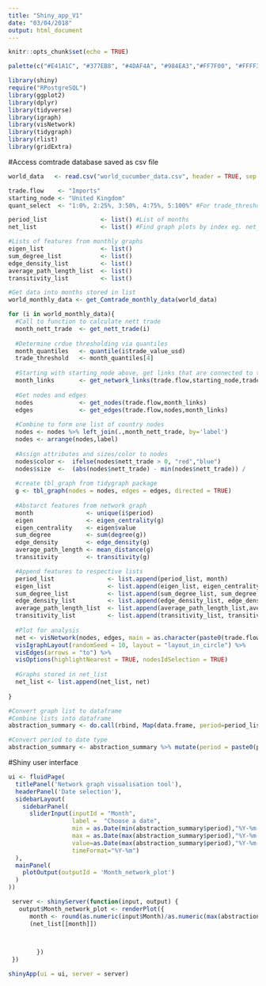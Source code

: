 ```yaml
---
title: "Shiny_app_V1"
date: "03/04/2018"
output: html_document
---
```


```r
knitr::opts_chunk$set(echo = TRUE)
```

```r
palette(c("#E41A1C", "#377EB8", "#4DAF4A", "#984EA3","#FF7F00", "#FFFF33", "#A65628", "#F781BF", "#999999"))

library(shiny)
require("RPostgreSQL")
library(ggplot2)
library(dplyr)
library(tidyverse)
library(igraph)
library(visNetwork)
library(tidygraph)
library(rlist)
library(gridExtra)
```

#Access comtrade database saved as csv file
```r
world_data   <- read.csv("world_cucumber_data.csv", header = TRUE, sep = ",")
```

```r
trade.flow    <- "Imports"
starting_node <- "United Kingdom"
quant_select  <- "1:0%, 2:25%, 3:50%, 4:75%, 5:100%" #For trade_threshold value used

period_list               <- list() #List of months
net_list                  <- list() #Find graph plots by index eg. net_list[[24]]

#Lists of features from monthly graphs
eigen_list                <- list() 
sum_degree_list           <- list() 
edge_density_list         <- list()
average_path_length_list  <- list()
transitivity_list         <- list()

#Get data into months stored in list
world_monthly_data <- get_Comtrade_monthly_data(world_data)

for (i in world_monthly_data){
  #Call to function to calculate nett trade
  month_nett_trade  <- get_nett_trade(i)
  
  #Determine crdue thresholding via quantiles 
  month_quantiles   <- quantile(i$trade_value_usd)
  trade_threshold   <- month_quantiles[4]
  
  #Starting with starting_node above, get links that are connected to this node
  month_links       <- get_network_links(trade.flow,starting_node,trade_threshold,i)
  
  #Get nodes and edges
  nodes             <- get_nodes(trade.flow,month_links)
  edges             <- get_edges(trade.flow,nodes,month_links)
  
  #Combine to form one list of country nodes
  nodes <- nodes %>% left_join(.,month_nett_trade, by='label')
  nodes <- arrange(nodes,label) 
  
  #Assign attributes and sizes/color to nodes
  nodes$color <-  ifelse(nodes$nett_trade > 0, "red","blue")
  nodes$size  <-  (abs(nodes$nett_trade) - min(nodes$nett_trade)) /                             (max(nodes$nett_trade) - min(nodes$nett_trade))*50
  
  #create tbl_graph from tidygraph package
  g <- tbl_graph(nodes = nodes, edges = edges, directed = TRUE)
  
  #Abstarct features from network graph
  month               <- unique(i$period)
  eigen               <- eigen_centrality(g)
  eigen_centrality    <- eigen$value
  sum_degree          <- sum(degree(g))
  edge_density        <- edge_density(g)
  average_path_length <- mean_distance(g)
  transitivity        <- transitivity(g)

  #Append features to respective lists
  period_list               <- list.append(period_list, month)
  eigen_list                <- list.append(eigen_list, eigen_centrality)
  sum_degree_list           <- list.append(sum_degree_list, sum_degree)
  edge_density_list         <- list.append(edge_density_list, edge_density)
  average_path_length_list  <- list.append(average_path_length_list,average_path_length)
  transitivity_list         <- list.append(transitivity_list, transitivity)
 
  #Plot for analysis
  net <- visNetwork(nodes, edges, main = as.character(paste0(trade.flow," ",month))) %>% 
  visIgraphLayout(randomSeed = 10, layout = "layout_in_circle") %>%
  visEdges(arrows = "to") %>%
  visOptions(highlightNearest = TRUE, nodesIdSelection = TRUE) 
  
  #Graphs stored in net_list
  net_list <- list.append(net_list, net)
  
}

#Convert graph list to dataframe 
#Combine lists into dataframe
abstraction_summary <- do.call(rbind, Map(data.frame, period=period_list, eigen_centrality=eigen_list, sum_degree = sum_degree_list, edge_density = edge_density_list, average_path_length = average_path_length_list, transitivity = transitivity_list))

#Convert period to date type
abstraction_summary <- abstraction_summary %>% mutate(period = paste0(period,"01")) %>% mutate(period = as.Date(period, "%Y%m%d"))
```


#Shiny user interface
```r
ui <- fluidPage(
  titlePanel('Network graph visualisation tool'),
  headerPanel('Date selection'),
  sidebarLayout(
    sidebarPanel(
      sliderInput(inputId = "Month",
                  label =  "Choose a date",
                  min = as.Date(min(abstraction_summary$period),"%Y-%m-%d"),
                  max = as.Date(max(abstraction_summary$period),"%Y-%m-%d"),
                  value=as.Date(max(abstraction_summary$period),"%Y-%m-%d"),
                  timeFormat="%Y-%m")
  ),
  mainPanel(
    plotOutput(outputId = 'Month_network_plot')
  )
))
```

```r
 server <- shinyServer(function(input, output) {
   output$Month_network_plot <- renderPlot({
      month <- round(as.numeric(input$Month)/as.numeric(max(abstraction_summary$period-min(abstraction_summary$period))))
      (net_list[[month]])

    

        })
 })
```

```r
shinyApp(ui = ui, server = server)
```
